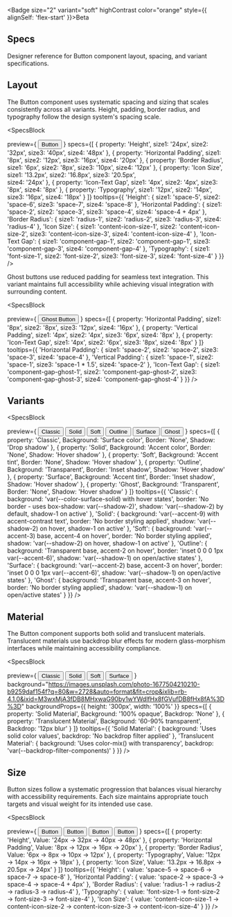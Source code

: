 
<Section size="1">

<Badge size="2" variant="soft" highContrast color="orange" style={{ alignSelf: 'flex-start' }}>Beta</Badge>

# Specs

Designer reference for Button component layout, spacing, and variant specifications.

</Section>



<Section size="1">

## Layout

The Button component uses systematic spacing and sizing that scales consistently across all variants. Height, padding, border radius, and typography follow the design system's spacing scale.

<SpecsBlock

  preview={
    <Flex gap="2" align="center" wrap="wrap">
      <Button variant="solid" size="3">Button</Button>
    </Flex>
  }
  specs={[
    {
      property: 'Height',
      size1: '24px',
      size2: '32px',
      size3: '40px',
      size4: '48px'
    },
    {
      property: 'Horizontal Padding',
      size1: '8px',
      size2: '12px',
      size3: '16px',
      size4: '20px'
    },
    {
      property: 'Border Radius',
      size1: '6px',
      size2: '8px',
      size3: '10px',
      size4: '12px'
    },
    {
      property: 'Icon Size',
      size1: '13.2px',
      size2: '16.8px',
      size3: '20.5px',  
      size4: '24px'
    },
    {
      property: 'Icon-Text Gap',
      size1: '4px',
      size2: '4px',
      size3: '8px',
      size4: '8px'
    },
    {
      property: 'Typography',
      size1: '12px',
      size2: '14px',
      size3: '16px',
      size4: '18px'
    }
  ]}
  tooltips={{
    'Height': {
      size1: 'space-5',
      size2: 'space-6',
      size3: 'space-7',
      size4: 'space-8'
    },
    'Horizontal Padding': {
      size1: 'space-2',
      size2: 'space-3',
      size3: 'space-4',
      size4: 'space-4 + 4px'
    },
    'Border Radius': {
      size1: 'radius-1',
      size2: 'radius-2',
      size3: 'radius-3',
      size4: 'radius-4'
    },
    'Icon Size': {
      size1: 'content-icon-size-1',
      size2: 'content-icon-size-2',
      size3: 'content-icon-size-3',
      size4: 'content-icon-size-4'
    },
    'Icon-Text Gap': {
      size1: 'component-gap-1',
      size2: 'component-gap-1',
      size3: 'component-gap-3',
      size4: 'component-gap-4'
    },
    'Typography': {
      size1: 'font-size-1',
      size2: 'font-size-2',
      size3: 'font-size-3',
      size4: 'font-size-4'
    }
  }}
/>

Ghost buttons use reduced padding for seamless text integration. This variant maintains full accessibility while achieving visual integration with surrounding content.

<SpecsBlock

  preview={
    <Flex gap="2" align="center" wrap="wrap">
      <Button variant="ghost" size="3">Ghost Button</Button>
    </Flex>
  }
  specs={[
    {
      property: 'Horizontal Padding',
      size1: '8px',
      size2: '8px',
      size3: '12px',
      size4: '16px'
    },
    {
      property: 'Vertical Padding',
      size1: '4px',
      size2: '4px',
      size3: '6px',
      size4: '8px'
    },
    {
      property: 'Icon-Text Gap',
      size1: '4px',
      size2: '6px',
      size3: '8px',
      size4: '8px'
    }
  ]}
  tooltips={{
    'Horizontal Padding': {
      size1: 'space-2',
      size2: 'space-2',
      size3: 'space-3',
      size4: 'space-4'
    },
    'Vertical Padding': {
      size1: 'space-1',
      size2: 'space-1',
      size3: 'space-1 * 1.5',
      size4: 'space-2'
    },
    'Icon-Text Gap': {
      size1: 'component-gap-ghost-1',
      size2: 'component-gap-ghost-2',
      size3: 'component-gap-ghost-3',
      size4: 'component-gap-ghost-4'
    }
  }}
/>

</Section>



<Section size="1">

## Variants

<SpecsBlock

  preview={
    <Flex gap="2" align="center" wrap="wrap">
      <Button variant="classic" size="3">Classic</Button>
      <Button variant="solid" size="3">Solid</Button>
      <Button variant="soft" size="3">Soft</Button>
      <Button variant="outline" size="3">Outline</Button>
      <Button variant="surface" size="3">Surface</Button>
      <Button variant="ghost" size="3">Ghost</Button>
    </Flex>
  }
  specs={[
    {
      property: 'Classic',
      Background: 'Surface color',
      Border: 'None',
      Shadow: 'Drop shadow'
    },
    {
      property: 'Solid',
      Background: 'Accent color',
      Border: 'None',
      Shadow: 'Hover shadow'
    },
    {
      property: 'Soft',
      Background: 'Accent tint',
      Border: 'None',
      Shadow: 'Hover shadow'
    },
    {
      property: 'Outline',
      Background: 'Transparent',
      Border: 'Inset shadow',
      Shadow: 'Hover shadow'
    },
    {
      property: 'Surface',
      Background: 'Accent tint',
      Border: 'Inset shadow',
      Shadow: 'Hover shadow'
    },
    {
      property: 'Ghost',
      Background: 'Transparent',
      Border: 'None',
      Shadow: 'Hover shadow'
    }
  ]}
  tooltips={{
    'Classic': {
      background: 'var(--color-surface-solid) with hover states',
      border: 'No border - uses box-shadow: var(--shadow-2)',
      shadow: 'var(--shadow-2) by default, shadow-1 on active'
    },
    'Solid': {
      background: 'var(--accent-9) with accent-contrast text',
      border: 'No border styling applied',
      shadow: 'var(--shadow-2) on hover, shadow-1 on active'
    },
    'Soft': {
      background: 'var(--accent-3) base, accent-4 on hover',
      border: 'No border styling applied',
      shadow: 'var(--shadow-2) on hover, shadow-1 on active'
    },
    'Outline': {
      background: 'Transparent base, accent-2 on hover',
      border: 'inset 0 0 0 1px var(--accent-6)',
      shadow: 'var(--shadow-1) on open/active states'
    },
    'Surface': {
      background: 'var(--accent-2) base, accent-3 on hover',
      border: 'inset 0 0 0 1px var(--accent-6)',
      shadow: 'var(--shadow-1) on open/active states'
    },
    'Ghost': {
      background: 'Transparent base, accent-3 on hover',
      border: 'No border styling applied',
      shadow: 'var(--shadow-1) on open/active states'
    }
  }}
/>

</Section>



<Section size="1">

## Material

The Button component supports both solid and translucent materials. Translucent materials use backdrop blur effects for modern glass-morphism interfaces while maintaining accessibility compliance.

<SpecsBlock

  preview={
    <Flex gap="2" align="center" justify="center" wrap="wrap" width="100%">
      <Button highContrast size="3" color="gray" variant="classic" material="translucent">Classic</Button>
      <Button size="3" color="gray" variant="solid" material="translucent">Solid</Button>
      <Button highContrast size="3" color="gray" variant="soft" material="translucent">Soft</Button>
      <Button highContrast size="3" color="gray" variant="surface" material="translucent">Surface</Button>
    </Flex>
  }
  background="https://images.unsplash.com/photo-1677504210210-b9259daf154f?q=80&w=2728&auto=format&fit=crop&ixlib=rb-4.1.0&ixid=M3wxMjA3fDB8MHxwaG90by1wYWdlfHx8fGVufDB8fHx8fA%3D%3D"
  backgroundProps={{
    height: '300px',
    width: '100%'
  }}
  specs={[
    {
      property: 'Solid Material',
      Background: '100% opaque',
      Backdrop: 'None'
    },
    {
      property: 'Translucent Material',
      Background: '60-90% transparent',
      Backdrop: '12px blur'
    }
  ]}
  tooltips={{
    'Solid Material': {
      background: 'Uses solid color values',
      backdrop: 'No backdrop filter applied'
    },
    'Translucent Material': {
      background: 'Uses color-mix() with transparency',
      backdrop: 'var(--backdrop-filter-components)'
    }
  }}
/>

</Section>



<Section size="1">

## Size

Button sizes follow a systematic progression that balances visual hierarchy with accessibility requirements. Each size maintains appropriate touch targets and visual weight for its intended use case.

<SpecsBlock

  preview={
    <Flex gap="2" align="center" wrap="wrap">
      <Button variant="solid" size="1">Button</Button>
      <Button variant="solid" size="2">Button</Button>
      <Button variant="solid" size="3">Button</Button>
      <Button variant="solid" size="4">Button</Button>
    </Flex>
  }
  specs={[
    {
      property: 'Height',
      Value: '24px → 32px → 40px → 48px'
    },
    {
      property: 'Horizontal Padding',
      Value: '8px → 12px → 16px → 20px'
    },
    {
      property: 'Border Radius',
      Value: '6px → 8px → 10px → 12px'
    },
    {
      property: 'Typography',
      Value: '12px → 14px → 16px → 18px'
    },
    {
      property: 'Icon Size',
      Value: '13.2px → 16.8px → 20.5px → 24px'
    }
  ]}
  tooltips={{
    'Height': {
      value: 'space-5 → space-6 → space-7 → space-8'
    },
    'Horizontal Padding': {
      value: 'space-2 → space-3 → space-4 → space-4 + 4px'
    },
    'Border Radius': {
      value: 'radius-1 → radius-2 → radius-3 → radius-4'
    },
    'Typography': {
      value: 'font-size-1 → font-size-2 → font-size-3 → font-size-4'
    },
    'Icon Size': {
      value: 'content-icon-size-1 → content-icon-size-2 → content-icon-size-3 → content-icon-size-4'
    }
  }}
/>

</Section>

